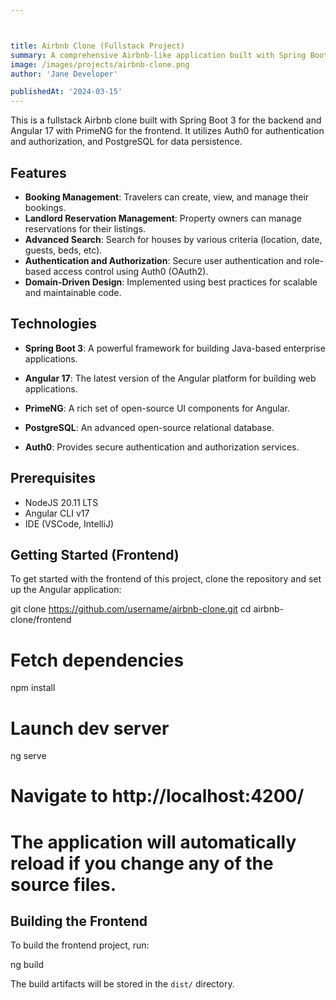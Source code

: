 ```yaml
---



title: Airbnb Clone (Fullstack Project)
summary: A comprehensive Airbnb-like application built with Spring Boot 3 and Angular 17.
image: /images/projects/airbnb-clone.png
author: 'Jane Developer'

publishedAt: '2024-03-15'
---
```



This is a fullstack Airbnb clone built with Spring Boot 3 for the backend and Angular 17 with PrimeNG for the frontend. It utilizes Auth0 for authentication and authorization, and PostgreSQL for data persistence.

## Features







- **Booking Management**: Travelers can create, view, and manage their bookings.
- **Landlord Reservation Management**: Property owners can manage reservations for their listings.
- **Advanced Search**: Search for houses by various criteria (location, date, guests, beds, etc).
- **Authentication and Authorization**: Secure user authentication and role-based access control using Auth0 (OAuth2).
- **Domain-Driven Design**: Implemented using best practices for scalable and maintainable code.

## Technologies



- **Spring Boot 3**: A powerful framework for building Java-based enterprise applications.
- **Angular 17**: The latest version of the Angular platform for building web applications.
- **PrimeNG**: A rich set of open-source UI components for Angular.
- **PostgreSQL**: An advanced open-source relational database.



- **Auth0**: Provides secure authentication and authorization services.


## Prerequisites


- NodeJS 20.11 LTS
- Angular CLI v17
- IDE (VSCode, IntelliJ)




## Getting Started (Frontend)



To get started with the frontend of this project, clone the repository and set up the Angular application:






git clone https://github.com/username/airbnb-clone.git
cd airbnb-clone/frontend


# Fetch dependencies
npm install




# Launch dev server
ng serve


# Navigate to http://localhost:4200/
# The application will automatically reload if you change any of the source files.


## Building the Frontend

To build the frontend project, run:


ng build


The build artifacts will be stored in the `dist/` directory.